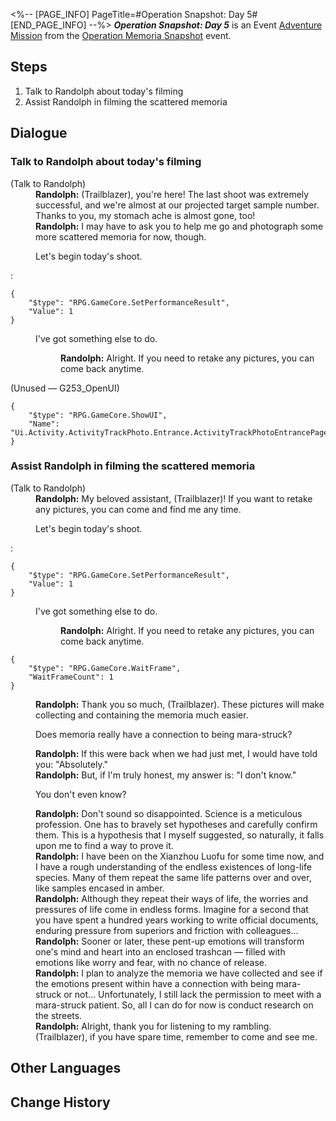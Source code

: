 <%-- [PAGE_INFO]
PageTitle=#Operation Snapshot: Day 5#
[END_PAGE_INFO] --%>
{{Stub|Dialogue.}}
{{Mission Infobox
|id            = 8024305
|title         = 
|image         = <!--Mission Operation Snapshot Day 5.png-->
|type          = Adventure
|event_name    = Operation Memoria Snapshot
|chapter       = 
|requirements  = [[Adventure Mission]] ''[[Operation Snapshot: Day 4]]'' completed
|summary       = <!--official mission summary from Fate's Atlas-->
|characters    = Randolph; Trailblazer
|startLocation = [[The Xianzhou Luofu]] - [[Central Starskiff Haven]]
|world         = The Xianzhou Luofu
|area          = Central Starskiff Haven
|prev          = Operation Snapshot: Day 4
|next          = Operation Snapshot: Day 6
|rewards       = Credit*1,000
}}
'''''Operation Snapshot: Day 5''''' is an Event [[Adventure Mission]] from the [[Operation Memoria Snapshot]] event.

==Steps==
# Talk to Randolph about today's filming
# Assist Randolph in filming the scattered memoria

<!--
==Gameplay Notes==

--><!--
==Trial Character==

-->
==Dialogue==
{{Stub Dialogue}}
===Talk to Randolph about today's filming{{subst:void|<!--802430501-->}}===
{{Mission Description|type=adventure|location=Central Starskiff Haven|Trainee Healer Randolph has prepared the retrieval plan for the scattered memoria today. Help him film the location of the target.}}
{{Dialogue Start}}

;(Talk to Randolph)
:'''Randolph:''' (Trailblazer), you're here! The last shoot was extremely successful, and we're almost at our projected target sample number. Thanks to you, my stomach ache is almost gone, too!
:'''Randolph:''' I may have to ask you to help me go and photograph some more scattered memoria for now, though.
:{{DIcon|Travel Log}} Let's begin today's shoot.
:<pre>{
	"$type": "RPG.GameCore.SetPerformanceResult",
	"Value": 1
}</pre>
:{{DIcon|Exit}} I've got something else to do.
::'''Randolph:''' Alright. If you need to retake any pictures, you can come back anytime.

;(Unused &mdash; G253_OpenUI)
<pre>{
	"$type": "RPG.GameCore.ShowUI",
	"Name": "Ui.Activity.ActivityTrackPhoto.Entrance.ActivityTrackPhotoEntrancePage"
}</pre>
{{Dialogue End}}

===Assist Randolph in filming the scattered memoria{{subst:void|<!--802430502-->}}===
{{Mission Description|type=adventure|location=Central Starskiff Haven|update|Help Trainee Healer Randolph with the filming so that he can capture these scattered memoria.}}
{{Dialogue Start}}

;(Talk to Randolph)
:'''Randolph:''' My beloved assistant, (Trailblazer)! If you want to retake any pictures, you can come and find me any time.
:{{DIcon|Travel Log}} Let's begin today's shoot.
:<pre>{
	"$type": "RPG.GameCore.SetPerformanceResult",
	"Value": 1
}</pre>
:{{DIcon|Exit}} I've got something else to do.
::'''Randolph:''' Alright. If you need to retake any pictures, you can come back anytime.
<pre>{
	"$type": "RPG.GameCore.WaitFrame",
	"WaitFrameCount": 1
}</pre>
:'''Randolph:''' Thank you so much, (Trailblazer). These pictures will make collecting and containing the memoria much easier.
:{{DIcon|Arrow}} Does memoria really have a connection to being mara-struck?
:'''Randolph:''' If this were back when we had just met, I would have told you: "Absolutely."
:'''Randolph:''' But, if I'm truly honest, my answer is: "I don't know."
:{{DIcon|Arrow}} You don't even know?
:'''Randolph:''' Don't sound so disappointed. Science is a meticulous profession. One has to bravely set hypotheses and carefully confirm them. This is a hypothesis that I myself suggested, so naturally, it falls upon me to find a way to prove it.
:'''Randolph:''' I have been on the Xianzhou Luofu for some time now, and I have a rough understanding of the endless existences of long-life species. Many of them repeat the same life patterns over and over, like samples encased in amber.
:'''Randolph:''' Although they repeat their ways of life, the worries and pressures of life come in endless forms. Imagine for a second that you have spent a hundred years working to write official documents, enduring pressure from superiors and friction with colleagues...
:'''Randolph:''' Sooner or later, these pent-up emotions will transform one's mind and heart into an enclosed trashcan &mdash; filled with emotions like worry and fear, with no chance of release.
:'''Randolph:''' I plan to analyze the memoria we have collected and see if the emotions present within have a connection with being mara-struck or not... Unfortunately, I still lack the permission to meet with a mara-struck patient. So, all I can do for now is conduct research on the streets.
:'''Randolph:''' Alright, thank you for listening to my rambling. (Trailblazer), if you have spare time, remember to come and see me.
{{Dialogue End}}

==Other Languages==
{{Other Languages
|en   = Operation Snapshot: Day 5
|zhs  = 留影计划·第五日
|zht  = 留影計畫•第五日
|ja   = スナップショット計画・5日目
|ko   = 촬영 계획•5일차
|es   = Operación instantáneas: Día 5
|fr   = Opération cliché&nbsp;: Jour 5
|ru   = Операция по фотосъёмке: день 5
|th   = แผนถ่ายภาพ: วันที่ 5
|vi   = Kế Hoạch Lưu Giữ Ảnh: Ngày 5
|de   = Operation Schattenspiel: Tag 5
|id   = Proyek Pemotretan: Hari 5
|pt   = Operação Captura: Dia 5
}}

==Change History==
{{Change History|2.4}}
